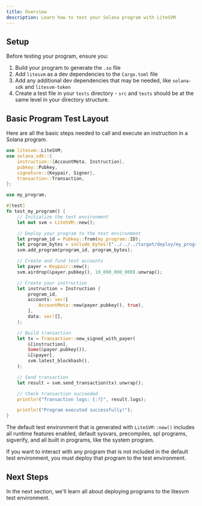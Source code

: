 ```yaml
---
title: Overview
description: Learn how to test your Solana program with LiteSVM
---
```



## Setup

Before testing your program, ensure you:

1. Build your program to generate the `.so` file
2. Add `litesvm` as a dev dependencies to the `Cargo.toml` file
3. Add any additional dev dependencies that may be needed, like `solana-sdk` and `litesvm-token`
4. Create a test file in your `tests` directory - `src` and `tests` should be at the same level in your directory structure.

## Basic Program Test Layout

Here are all the basic steps needed to call and execute an instruction in a Solana program.

```rust title="tests/program_test.rs"
use litesvm::LiteSVM;
use solana_sdk::{
    instruction::{AccountMeta, Instruction},
    pubkey::Pubkey,
    signature::{Keypair, Signer},
    transaction::Transaction,
};

use my_program;

#[test]
fn test_my_program() {
    // Initialize the test environment
    let mut svm = LiteSVM::new();

    // Deploy your program to the test environment
    let program_id = Pubkey::from(my_program::ID);
    let program_bytes = include_bytes!("../../../target/deploy/my_program.so");
    svm.add_program(program_id, program_bytes);

    // Create and fund test accounts
    let payer = Keypair::new();
    svm.airdrop(&payer.pubkey(), 10_000_000_000).unwrap();

    // Create your instruction
    let instruction = Instruction {
        program_id,
        accounts: vec![
            AccountMeta::new(payer.pubkey(), true),
        ],
        data: vec![],
    };

    // Build transaction
    let tx = Transaction::new_signed_with_payer(
        &[instruction],
        Some(&payer.pubkey()),
        &[&payer],
        svm.latest_blockhash(),
    );

    // Send transaction
    let result = svm.send_transaction(tx).unwrap();

    // Check transaction succeeded
    println!("Transaction logs: {:?}", result.logs);

    println!("Program executed successfully!");
}
```

The default test environment that is generated with `LiteSVM::new()` includes
all runtime features enabled, default sysvars, precompiles, spl programs,
sigverify, and all built in programs, like the system program.

<Callout type="info">
  If you want to interact with any program that is not included in the default
  test environment, you must deploy that program to the test environment.
</Callout>

## Next Steps

In the next section, we'll learn all about deploying programs to the litesvm test environment.
